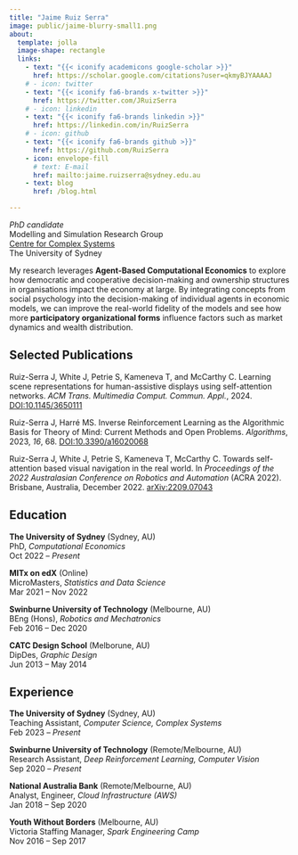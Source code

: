 ```yaml
---
title: "Jaime Ruiz Serra"
image: public/jaime-blurry-small1.png
about:
  template: jolla
  image-shape: rectangle
  links:
    - text: "{{< iconify academicons google-scholar >}}"
      href: https://scholar.google.com/citations?user=qkmyBJYAAAAJ
    # - icon: twitter
    - text: "{{< iconify fa6-brands x-twitter >}}"
      href: https://twitter.com/JRuizSerra
    # - icon: linkedin
    - text: "{{< iconify fa6-brands linkedin >}}"
      href: https://linkedin.com/in/RuizSerra
    # - icon: github
    - text: "{{< iconify fa6-brands github >}}"
      href: https://github.com/RuizSerra
    - icon: envelope-fill
      # text: E-mail
      href: mailto:jaime.ruizserra@sydney.edu.au
    - text: blog
      href: /blog.html

---
```



*PhD candidate*   
Modelling and Simulation Research Group  
[Centre for Complex Systems](https://www.sydney.edu.au/engineering/our-research/complex-systems.html)  
The University of Sydney

My research leverages **Agent-Based Computational Economics** to explore how democratic 
and cooperative decision-making and ownership structures in organisations impact 
the economy at large. By integrating concepts from social psychology into the 
decision-making of individual agents in economic models, we can improve the 
real-world fidelity of the models and see how more **participatory organizational forms** 
influence factors such as market dynamics and wealth distribution.



## Selected Publications

Ruiz-Serra J, White J, Petrie S, Kameneva T, and McCarthy C. Learning scene representations for human-assistive displays using self-attention networks. *ACM Trans. Multimedia Comput. Commun. Appl.*, 2024. [DOI:10.1145/3650111](https://doi.org/10.1145/3650111)

Ruiz-Serra J, Harré MS. Inverse Reinforcement Learning as the Algorithmic Basis for Theory of Mind: Current Methods and Open Problems. *Algorithms*, 2023, *16*, 68. [DOI:10.3390/a16020068](https://doi.org/10.3390/a16020068)

Ruiz-Serra J, White J, Petrie S, Kameneva T, McCarthy C. Towards self-attention based visual navigation in the real world. In *Proceedings of the 2022 Australasian Conference on Robotics and Automation* (ACRA 2022). Brisbane, Australia, December 2022. [arXiv:2209.07043](https://doi.org/10.48550/arXiv.2209.07043)

## Education

**The University of Sydney** (Sydney, AU)  
PhD, *Computational Economics*  
Oct 2022 -- *Present*

**MITx on edX** (Online)  
MicroMasters, *Statistics and Data Science*  
Mar 2021 -- Nov 2022

**Swinburne University of Technology** (Melbourne, AU)  
BEng (Hons), *Robotics and Mechatronics*  
Feb 2016 -- Dec 2020 

**CATC Design School** (Melborune, AU)  
DipDes, *Graphic Design*  
Jun 2013 -- May 2014





## Experience

**The University of Sydney** (Sydney, AU)  
Teaching Assistant, *Computer Science, Complex Systems*  
Feb 2023 -- *Present*

**Swinburne University of Technology** (Remote/Melbourne, AU)  
Research Assistant, *Deep Reinforcement Learning, Computer Vision*  
Sep 2020 -- *Present*

**National Australia Bank** (Remote/Melbourne, AU)  
Analyst, Engineer, *Cloud Infrastructure (AWS)*  
Jan 2018 -- Sep 2020

**Youth Without Borders** (Melbourne, AU)  
Victoria Staffing Manager, *Spark Engineering Camp*  
Nov 2016 -- Sep 2017

